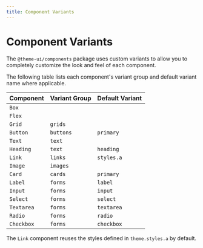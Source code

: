 ```yaml
---
title: Component Variants
---
```



# Component Variants

The `@theme-ui/components` package uses custom variants to allow you to completely customize the look and feel of each component.

The following table lists each component's variant group and default variant name where applicable.

Component | Variant Group | Default Variant
---|---|---
`Box` | |
`Flex` | |
`Grid` | `grids` |
`Button` | `buttons` | `primary`
`Text` | `text` |
`Heading` | `text` | `heading`
`Link` | `links` | `styles.a`
`Image` | `images` |
`Card` | `cards` | `primary`
`Label` | `forms` | `label`
`Input` | `forms` | `input`
`Select` | `forms` | `select`
`Textarea` | `forms` | `textarea`
`Radio` | `forms` | `radio`
`Checkbox` | `forms` | `checkbox`

<Note>

The `Link` component reuses the styles defined in `theme.styles.a` by default.

</Note>
